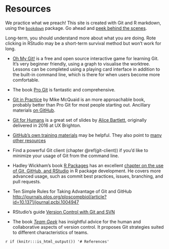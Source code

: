 # Resources {#resources}

We practice what we preach! This site is created with Git and R markdown, using the [`bookdown`](https://github.com/rstudio/bookdown/) package. Go ahead and [peek behind the scenes](https://github.com/jennybc/happy-git-with-r).

Long-term, you should understand more about what you are doing. Rote clicking in RStudio may be a short-term survival method but won't work for long.

  * [Oh My Git!](https://ohmygit.org/) is a free and open source interactive game for learning Git. It's very beginner friendly, using a graph to visualise the worktree. Lessons can be completed using a playing card interface in addition to the built-in command line, which is there for when users become more comfortable.

  * The book [Pro Git](http://git-scm.com/book) is fantastic and comprehensive.
  
  * [Git in Practice](https://www.manning.com/books/git-in-practice) by Mike McQuaid is an more approachable book, probably better than Pro Git for most people starting out. Ancillary materials [on GitHub](https://github.com/MikeMcQuaid/GitInPractice).
  
  * [Git for Humans](https://speakerdeck.com/alicebartlett/git-for-humans) is a great set of slides by [Alice Bartlett](https://alicebartlett.co.uk), originally delivered in 2016 at UX Brighton.

  * [GitHub's own training materials](http://training.github.com/kit/) may be helpful. They also point to [many other resources](https://help.github.com/articles/what-are-other-good-resources-for-learning-git-and-github)

  * Find a powerful Git client (chapter \@ref(git-client)) if you'd like to minimize your usage of Git from the command line.
  
  * Hadley Wickham's book [R Packages](http://r-pkgs.had.co.nz) has an excellent [chapter on the use of Git, GitHub, and RStudio](http://r-pkgs.had.co.nz/git.html) in R package development. He covers more advanced usage, such as commit best practices, issues, branching, and pull requests.
  
  * Ten Simple Rules for Taking Advantage of Git and GitHub <http://journals.plos.org/ploscompbiol/article?id=10.1371/journal.pcbi.1004947>

  * RStudio's guide [Version Control with Git and SVN](https://support.rstudio.com/hc/en-us/articles/200532077-Version-Control-with-Git-and-SVN)
  
  * The book *[Team Geek](http://shop.oreilly.com/product/0636920018025.do)* has insightful advice for the human and collaborative aspects of version control.  It proposes Git strategies suited to different characteristics of teams.

`r if (knitr:::is_html_output()) '# References'`
